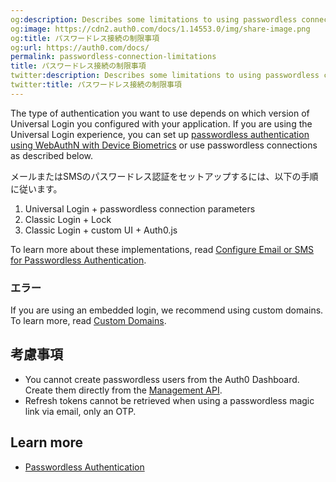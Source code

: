 ```yaml
---
og:description: Describes some limitations to using passwordless connections.
og:image: https://cdn2.auth0.com/docs/1.14553.0/img/share-image.png
og:title: パスワードレス接続の制限事項
og:url: https://auth0.com/docs/
permalink: passwordless-connection-limitations
title: パスワードレス接続の制限事項
twitter:description: Describes some limitations to using passwordless connections.
twitter:title: パスワードレス接続の制限事項
---
```


The type of authentication you want to use depends on which version of <Tooltip tip="Universal Login: Your application redirects to Universal Login, hosted on Auth0's Authorization Server, to verify a user's identity." cta="View Glossary" href="/docs/glossary?term=Universal+Login">Universal Login</Tooltip> you configured with your application. If you are using the Universal Login experience, you can set up [passwordless authentication using WebAuthN with Device Biometrics](/docs/authenticate/login/auth0-universal-login/passwordless-login/webauthn-device-biometrics) or use <Tooltip tip="Universal Login: Your application redirects to Universal Login, hosted on Auth0's Authorization Server, to verify a user's identity." cta="View Glossary" href="/docs/glossary?term=passwordless">passwordless</Tooltip> connections as described below.

メールまたはSMSのパスワードレス認証をセットアップするには、以下の手順に従います。

1. Universal Login + passwordless connection parameters
2. Classic Login + Lock
3. Classic Login + custom UI + Auth0.js

To learn more about these implementations, read [Configure Email or SMS for Passwordless Authentication](/docs/authenticate/login/auth0-universal-login/passwordless-login/email-or-sms).

### エラー

If you are using an embedded login, we recommend using <Tooltip tip="Custom Domain: Third-party domain with a specialized, or vanity, name." cta="View Glossary" href="/docs/glossary?term=custom+domains">custom domains</Tooltip>. To learn more, read [Custom Domains](/docs/customize/custom-domains).

## 考慮事項

* You cannot create passwordless users from the <Tooltip tip="Auth0 Dashboard: Auth0's main product to configure your services." cta="View Glossary" href="/docs/glossary?term=Auth0+Dashboard">Auth0 Dashboard</Tooltip>. Create them directly from the [Management API](https://auth0.com/docs/api/management/v2#!/Users/post_users).
* <Tooltip tip="Refresh Token: Token used to obtain a renewed Access Token without forcing users to log in again." cta="View Glossary" href="/docs/glossary?term=Refresh+tokens">Refresh tokens</Tooltip> cannot be retrieved when using a passwordless magic link via email, only an OTP.

## Learn more

* [Passwordless Authentication](/docs/authenticate/passwordless)